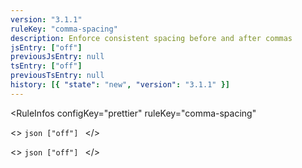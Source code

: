 ```yaml
---
version: "3.1.1"
ruleKey: "comma-spacing"
description: Enforce consistent spacing before and after commas
jsEntry: ["off"]
previousJsEntry: null
tsEntry: ["off"]
previousTsEntry: null
history: [{ "state": "new", "version": "3.1.1" }]
---
```


<RuleInfos 
  configKey="prettier" 
  ruleKey="comma-spacing" 
>
  <>
    ```json
    ["off"]
    ```
  </>

  <>
    ```json
    ["off"]
    ```
  </>
</RuleInfos>
